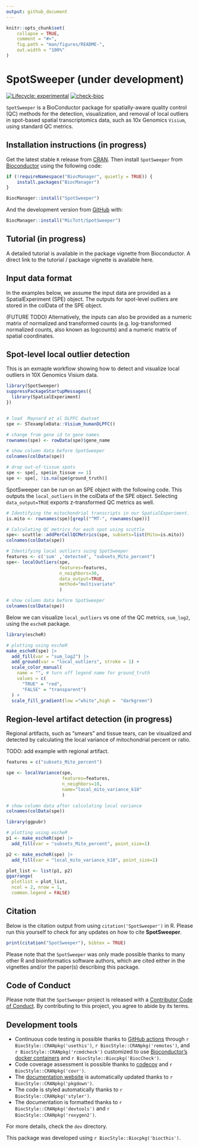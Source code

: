 ```yaml
---
output: github_document
---
```


<!-- README.md is generated from README.Rmd. Please edit that file -->

```r
knitr::opts_chunk$set(
    collapse = TRUE,
    comment = "#>",
    fig.path = "man/figures/README-",
    out.width = "100%"
)
```

# SpotSweeper (under development)

<!-- badges: start -->
[![Lifecycle: experimental](https://img.shields.io/badge/lifecycle-experimental-orange.svg)](https://lifecycle.r-lib.org/articles/stages.html#experimental)
[![check-bioc](https://github.com/MicTott/SpotSweeper/actions/workflows/check-bioc.yml/badge.svg)](https://github.com/MicTott/SpotSweeper/actions/workflows/check-bioc.yml)
<!-- badges: end -->

`SpotSweeper` is a BioConductor package for spatially-aware quality control (QC) methods for the detection, visualization, and removal of local outliers in spot-based spatial transcriptomics data, such as 10x Genomics `Visium`, using standard QC metrics. 

## Installation instructions (in progress)

Get the latest stable `R` release from [CRAN](http://cran.r-project.org/). Then install `SpotSweeper` from [Bioconductor](http://bioconductor.org/) using the following code:

```r
if (!requireNamespace("BiocManager", quietly = TRUE)) {
    install.packages("BiocManager")
}

BiocManager::install("SpotSweeper")
```

And the development version from [GitHub](https://github.com/MicTott/SpotSweeper) with:

```r
BiocManager::install("MicTott/SpotSweeper")
```

## Tutorial (in progress)

A detailed tutorial is available in the package vignette from Bioconductor. A direct link to the tutorial / package vignette is available here.

## Input data format
In the examples below, we assume the input data are provided as a SpatialExperiment (SPE) object. The outputs for spot-level outliers are stored in the colData of the SPE object.

(FUTURE TODO)
Alternatively, the inputs can also be provided as a numeric matrix of normalized and transformed counts (e.g. log-transformed normalized counts, also known as logcounts) and a numeric matrix of spatial coordinates.

## Spot-level local outlier detection

This is an exmaple workflow showing how to detect and visualize local outliers in 10X Genomics Visium data. 

```r
library(SpotSweeper)
suppressPackageStartupMessages({
  library(SpatialExperiment)
})


# load  Maynard et al DLPFC daatset
spe <- STexampleData::Visium_humanDLPFC()

# change from gene id to gene names
rownames(spe) <- rowData(spe)$gene_name

# show column data before SpotSweeper
colnames(colData(spe))

# drop out-of-tissue spots
spe <- spe[, spe$in_tissue == 1]
spe <- spe[, !is.na(spe$ground_truth)]
```

SpotSweeper can be run on an SPE object with the following code. This outputs the `local_outliers` in the colData of the SPE object. Selecting `data_output=TRUE` exports z-transformed QC metrics as well.

```r

# Identifying the mitochondrial transcripts in our SpatialExperiment.
is.mito <- rownames(spe)[grepl("^MT-", rownames(spe))]

# Calculating QC metrics for each spot using scuttle
spe<- scuttle::addPerCellQCMetrics(spe, subsets=list(Mito=is.mito))
colnames(colData(spe))

# Identifying local outliers suing SpotSweeper
features <- c('sum' ,'detected', "subsets_Mito_percent")
spe<- localOutliers(spe, 
                    features=features,
                    n_neighbors=36, 
                    data_output=TRUE,
                    method="multivariate"
                    )

# show column data before SpotSweeper
colnames(colData(spe))

```

Below we can visualize `local_outliers` vs one of the QC metrics, `sum_log2`, using the `escheR` package.

```r
library(escheR)

# plotting using escheR
make_escheR(spe) |> 
  add_fill(var = "sum_log2") |>
  add_ground(var = "local_outliers", stroke = 1) +
  scale_color_manual(
    name = "", # turn off legend name for ground_truth
    values = c(
      "TRUE" = "red",
      "FALSE" = "transparent")
  ) +
  scale_fill_gradient(low ="white",high =  "darkgreen")
```

## Region-level artifact detection (in progress)

Regional artifacts, such as "smears" and tissue tears, can be visualized and detected by calculating the local variance of mitochondrial percent or ratio. 

TODO: add example with regional artifact. 

```r

features = c("subsets_Mito_percent")

spe <- localVariance(spe, 
                     features=features,
                     n_neighbors=18, 
                     name="local_mito_variance_k18"
                     )

# show column data after calculating local variance
colnames(colData(spe))

```

```r
library(ggpubr)

# plotting using escheR
p1 <- make_escheR(spe) |> 
  add_fill(var = "subsets_Mito_percent", point_size=1)

p2 <- make_escheR(spe) |> 
  add_fill(var = "local_mito_variance_k18", point_size=1)

plot_list <- list(p1, p2)
ggarrange(
  plotlist = plot_list,
  ncol = 2, nrow = 1,
  common.legend = FALSE)
```

## Citation

Below is the citation output from using `citation('SpotSweeper')` in R. Please
run this yourself to check for any updates on how to cite __SpotSweeper__.

```r
print(citation("SpotSweeper"), bibtex = TRUE)
```

Please note that the `SpotSweeper` was only made possible thanks to many other R and bioinformatics software authors, which are cited either in the vignettes and/or the paper(s) describing this package.

## Code of Conduct

Please note that the `SpotSweeper` project is released with a [Contributor Code of Conduct](http://bioconductor.org/about/code-of-conduct/). By contributing to this project, you agree to abide by its terms.

## Development tools

* Continuous code testing is possible thanks to [GitHub actions](https://www.tidyverse.org/blog/2020/04/usethis-1-6-0/)  through `r BiocStyle::CRANpkg('usethis')`, `r BiocStyle::CRANpkg('remotes')`, and `r BiocStyle::CRANpkg('rcmdcheck')` customized to use [Bioconductor's docker containers](https://www.bioconductor.org/help/docker/) and `r BiocStyle::Biocpkg('BiocCheck')`.
* Code coverage assessment is possible thanks to [codecov](https://codecov.io/gh) and `r BiocStyle::CRANpkg('covr')`.
* The [documentation website](http://MicTott.github.io/SpotSweeper) is automatically updated thanks to `r BiocStyle::CRANpkg('pkgdown')`.
* The code is styled automatically thanks to `r BiocStyle::CRANpkg('styler')`.
* The documentation is formatted thanks to `r BiocStyle::CRANpkg('devtools')` and `r BiocStyle::CRANpkg('roxygen2')`.

For more details, check the `dev` directory.

This package was developed using `r BiocStyle::Biocpkg('biocthis')`.


